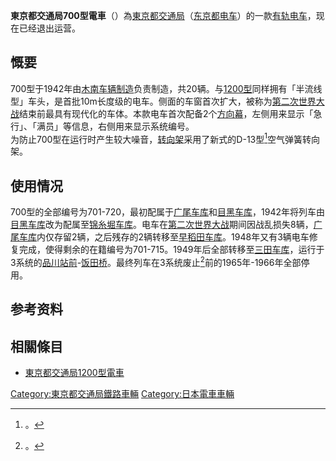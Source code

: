 {{noteTA|G1=Railway}}
{{鐵路車輛
|車輛名稱 = 東京都交通局700型電車
|公司色 = black
|圖像 = 
|圖像說明 =
|產量=20
|輛數 = 20
|列車編組 = 1
|起動加速度 = 
|營運最高速度 = 
|設計最高速度 = 
|減速度（正常） = 
|減速度（緊急） = 
|編組載客量 = 
|載客量 = 64人（座席24人）
|編組長度 = 
|全長 = 10,500
|全闊 = 2,300
|全高 = 3,440
|編組總重量 = 
|車輛重量 = 12.6
|軌距 = 1,372
|電化方式 = 直流600V[[接触网供电|接触网供电]]
|受流方式 = [[集电弓|集电弓]]
|輸出 = 
|電動機輸出 = 39kW
|編組輸出 = 78kW
|齒輪比 = 14:63
|驅動裝置 = 吊挂驱动方式
|控制裝置 = [[三菱电机|三菱电机]]KR-8（直接控制）
|制動方式 = SM-3型[[空气制动|空气制动]]、[[电气制动|电气制动]]
|保安裝置 = 
|訊號系統 =
|車身物料 = 
|轉向架 = D-13
|原產國 = {{JAP}}
|傳動方式=直-直
|牽引電動機=[[三菱电机|三菱电机]]MB-172LR
|變速段數=
|輪徑=
|軸重=
|軸距=
|用戶=[[東京都交通局|東京都交通局]]
|路線=
|訂單編號=
|車輛編號=701-720
|型號 = 
|類型 = 低地板[[有轨电车|有轨电车]]
|設計 = 
|衍生自 = 
|衍生型 = 
|製造商 = [[木南车辆制造|木南车辆制造]]
|製造年份 = 1942年
|投入服務日期 = 1942年-1966年
|備註 =
}}

'''東京都交通局700型電車'''（{{jpn|j=東京都交通局700形電車|hg=とうきょうとこうつうきょく700がたでんしゃ|rm=Tōkyōto kōtsūkyoku 700 gata densha|f=y}}）為[[東京都交通局|東京都交通局]]（[[东京都电车|东京都电车]]）的一款[[有轨电车|有轨电车]]，现在已经退出运营。

==慨要==
700型于1942年由[[木南车辆制造|木南车辆制造]]负责制造，共20辆。与[[東京都交通局1200型電車|1200型]]同样拥有「半流线型」车头，是首批10m长度级的电车。侧面的车窗首次扩大，被称为[[第二次世界大战|第二次世界大战]]结束前最具有现代化的车体。本款电车首次配备2个[[方向幕|方向幕]]，左侧用来显示「急行」、「满员」等信息，右侧用来显示系统编号。<br/>为防止700型在运行时产生较大噪音，[[转向架|转向架]]采用了新式的D-13型<ref>{{lang|ja|前年に木南車輌で製造された名古屋市電2600形連接車の台車と同系だが、国鉄気動車用のTR26と同様に枕ばねの板ばねが下揺れ枕を兼ねる簡易軽量構造}}。</ref>空气弹簧转向架。

==使用情况==
700型的全部编号为701-720，最初配属于[[广尾车库|广尾车库]]和[[目黑车库|目黑车库]]，1942年将列车由[[目黑车库|目黑车库]]改为配属至[[锦糸堀车库|锦糸堀车库]]。电车在[[第二次世界大战|第二次世界大战]]期间因战乱损失8辆，[[广尾车库|广尾车库]]内仅存留2辆，之后残存的2辆转移至[[早稻田车库|早稻田车库]]。1948年又有3辆电车修复完成，使得剩余的在籍编号为701-715。1949年后全部转移至[[三田车库|三田车库]]，运行于3系统的[[品川站前站|品川站前]]-[[饭田桥站|饭田桥]]。最终列车在3系统废止<ref>{{lang|ja|3系統および三田営業所の廃止は1967年（昭和42年）12月10日}}。</ref>前的1965年-1966年全部停用。

==参考资料==
{{reflist}}

==相關條目==
*[[東京都交通局1200型電車|東京都交通局1200型電車]]

{{東京都交通局鐵路車輛}}

[[Category:東京都交通局鐵路車輛|Category:東京都交通局鐵路車輛]]
[[Category:日本電車車輛|Category:日本電車車輛]]